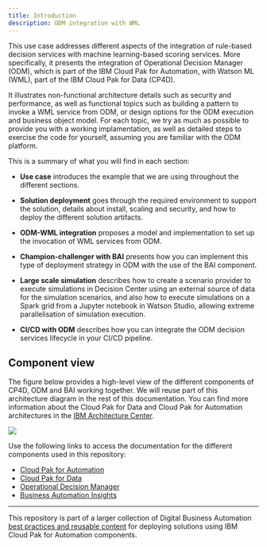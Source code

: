 ```yaml
---
title: Introduction
description: ODM integration with WML
---
```


This use case addresses different aspects of the integration of rule-based decision services with machine learning-based scoring services. More specifically, it presents the integration of Operational Decision Manager (ODM), which is part of the IBM Cloud Pak for Automation, with Watson ML (WML), part of the IBM Cloud Pak for Data (CP4D).

It illustrates non-functional architecture details such as security and performance, as well as functional topics such as building a pattern to invoke a WML service from ODM, or design options for the ODM execution and business object model.
For each topic, we try as much as possible to provide you with a working implamentation, as well as detailed steps to exercise the code for yourself, assuming you are familiar with the ODM platform.

This is a summary of what you will find in each section:

- **Use case** introduces the example that we are using throughout the different sections.

- **Solution deployment** goes through the required environment to support the solution, details about install, scaling and security, and how to deploy the different solution artifacts.

- **ODM-WML integration** proposes a model and implementation to set up the invocation of WML services from ODM.

- **Champion-challenger with BAI** presents how you can implement this type of deployment strategy in ODM with the use of the BAI component.

- **Large scale simulation** describes how to create a scenario provider to execute simulations in Decision Center using an external source of data for the simulation scenarios, and also how to execute simulations on a Spark grid from a Jupyter notebook in Watson Studio, allowing extreme parallelisation of simulation execution.

- **CI/CD with ODM** describes how you can integrate the ODM decision services lifecycle in your CI/CD pipeline.

## Component view

The figure below provides a high-level view of the different components of CP4D, ODM and BAI working together. We will reuse part of this architecture diagram in the rest of this documentation. You can find more information about the Cloud Pak for Data and Cloud Pak for Automation architectures in the [IBM Architecture Center](https://www.ibm.com/cloud/architecture/).

![](../images/odm-and-cp4d.png)

Use the following links to access the documentation for the different components used in this repository:
- [Cloud Pak for Automation](https://www.ibm.com/support/knowledgecenter/SSYHZ8_20.0.x/welcome/kc_welcome_dba_distrib.html)
- [Cloud Pak for Data](https://www.ibm.com/support/knowledgecenter/en/SSQNUZ_3.0.1/cpd/overview/welcome.html)
- [Operational Decision Manager](https://www.ibm.com/support/knowledgecenter/SSYHZ8_20.0.x/com.ibm.dba.offerings/topics/con_odm_prod.html)
- [Business Automation Insights](https://www.ibm.com/support/knowledgecenter/SSYHZ8_20.0.x/com.ibm.dba.bai/topics/con_bai_overview_top.html)

---

This repository is part of a larger collection of Digital Business Automation [best practices and reusable content](https://ibm-cloud-architecture.github.io/refarch-dba/introduction/overview/) for deploying solutions using IBM Cloud Pak for Automation components.
